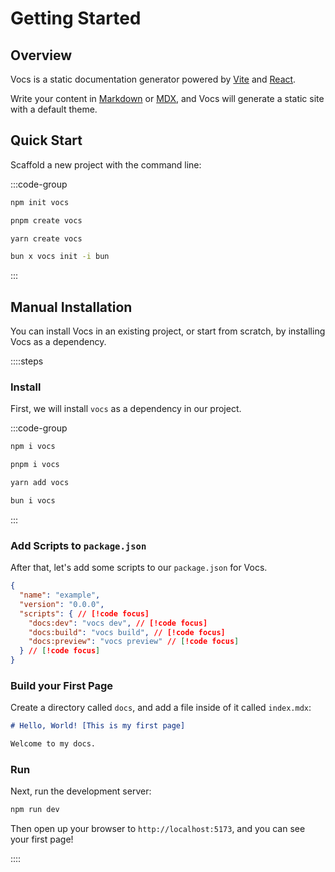 # Getting Started

## Overview

Vocs is a static documentation generator powered by [Vite](https://vitejs.dev) and [React](https://react.dev).

Write your content in [Markdown](#TODO) or [MDX](#TODO), and Vocs will generate a static site with a default theme.

## Quick Start

Scaffold a new project with the command line:

:::code-group

```bash [npm]
npm init vocs
```

```bash [pnpm]
pnpm create vocs
```

```bash [yarn]
yarn create vocs
```

```bash [bun]
bun x vocs init -i bun
```

:::

## Manual Installation

You can install Vocs in an existing project, or start from scratch, by installing Vocs as a dependency.

::::steps

### Install

First, we will install `vocs` as a dependency in our project.

:::code-group

```bash [npm]
npm i vocs
```

```bash [pnpm]
pnpm i vocs
```

```bash [yarn]
yarn add vocs
```

```bash [bun]
bun i vocs
```

:::

### Add Scripts to `package.json`

After that, let's add some scripts to our `package.json` for Vocs.

```json [package.json]
{
  "name": "example",
  "version": "0.0.0",
  "scripts": { // [!code focus]
    "docs:dev": "vocs dev", // [!code focus] 
    "docs:build": "vocs build", // [!code focus]
    "docs:preview": "vocs preview" // [!code focus]
  } // [!code focus]
}
```

### Build your First Page

Create a directory called `docs`, and add a file inside of it called `index.mdx`:

```markdown [docs/index.mdx]
# Hello, World! [This is my first page]

Welcome to my docs. 
```

### Run

Next, run the development server:

```bash [Terminal]
npm run dev
```

Then open up your browser to `http://localhost:5173`, and you can see your first page!

::::